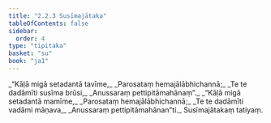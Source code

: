 ```yaml
---
title: "2.2.3 Susīmajātaka"
tableOfContents: false
sidebar:
  order: 4
type: "tipitaka"
basket: "su"
book: "ja1"
---
```



<DynamicBreadcrumb />

<Division number="25" book="ja1">

<Paragraph number="380" type="verses" book="ja1">
_“Kāḷā migā setadantā tavīme,_  
_Parosataṃ hemajālābhichannā;_  
_Te te dadāmīti susīma brūsi,_  
_Anussaraṃ pettipitāmahānaṃ”._  

</Paragraph>

</Division>
<Division number="26" book="ja1">

<Paragraph number="381" type="verses" book="ja1">
_“Kāḷā migā setadantā mamīme,_  
_Parosataṃ hemajālābhichannā;_  
_Te te dadāmīti vadāmi māṇava,_  
_Anussaraṃ pettipitāmahānan”ti._  


</Paragraph>
</Division>

<Paragraph number="382" type="center" book="ja1">
Susīmajātakaṃ tatiyaṃ.
</Paragraph>